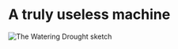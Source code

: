 # A truly useless machine

![The Watering Drought sketch](https://pub-7a1a0d6fb190461bb89ab01b79d28648.r2.dev/2024-09-06_usm_journal.png)
